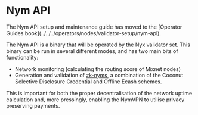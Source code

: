 
# Nym API

<Callout type="info" emoji="ℹ️">
  The Nym API setup and maintenance guide has moved to the [Operator Guides book](../../../operators/nodes/validator-setup/nym-api).
</Callout>

The Nym API is a binary that will be operated by the Nyx validator set. This binary can be run in several different modes, and has two main bits of functionality:

* Network monitoring (calculating the routing score of Mixnet nodes)
* Generation and validation of [zk-nyms](../../cryptography/zk-nym/zk-nym-overview), a combination of the Coconut Selective Disclosure Credential and Offline Ecash schemes.

This is important for both the proper decentralisation of the network uptime calculation and, more pressingly, enabling the NymVPN to utilise privacy preserving payments.
